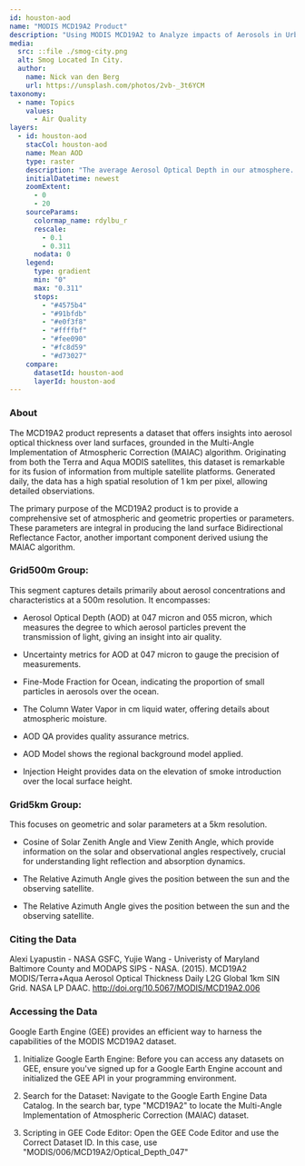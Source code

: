 ```yaml
---
id: houston-aod
name: "MODIS MCD19A2 Product"
description: "Using MODIS MCD19A2 to Analyze impacts of Aerosols in Urban Areas"
media:
  src: ::file ./smog-city.png
  alt: Smog Located In City.
  author:
    name: Nick van den Berg
    url: https://unsplash.com/photos/2vb-_3t6YCM
taxonomy:
  - name: Topics
    values:
      - Air Quality
layers:
  - id: houston-aod
    stacCol: houston-aod
    name: Mean AOD
    type: raster
    description: "The average Aerosol Optical Depth in our atmosphere. Note that these are unitless values."
    initialDatetime: newest
    zoomExtent:
      - 0
      - 20
    sourceParams:
      colormap_name: rdylbu_r
      rescale:
        - 0.1
        - 0.311
      nodata: 0
    legend:
      type: gradient
      min: "0"
      max: "0.311"
      stops:
        - "#4575b4"
        - "#91bfdb"
        - "#e0f3f8"
        - "#ffffbf"
        - "#fee090"
        - "#fc8d59"
        - "#d73027"
    compare:
      datasetId: houston-aod
      layerId: houston-aod
---
```


<Block>
  <Prose>

  ### About 

  The MCD19A2 product represents a dataset that offers insights into aerosol optical thickness over land surfaces, grounded in the Multi-Angle Implementation of Atmospheric Correction (MAIAC) algorithm. Originating from both the Terra and Aqua MODIS satellites, this dataset is remarkable for its fusion of information from multiple satellite platforms. Generated daily, the data has a high spatial resolution of 1 km per pixel, allowing detailed observiations.

  The primary purpose of the MCD19A2 product is to provide a comprehensive set of atmospheric and geometric properties or parameters. These parameters are integral in producing the land surface Bidirectional Reflectance Factor, another important component derived usiung the MAIAC algorithm.

  ### Grid500m Group:

  This segment captures details primarily about aerosol concentrations and characteristics at a 500m resolution. It encompasses:
  * Aerosol Optical Depth (AOD) at 047 micron and 055 micron, which measures the degree to which aerosol particles prevent the transmission of light, giving an insight into air quality.

  * Uncertainty metrics for AOD at 047 micron to gauge the precision of measurements.

  * Fine-Mode Fraction for Ocean, indicating the proportion of small particles in aerosols over the ocean.

  * The Column Water Vapor in cm liquid water, offering details about atmospheric moisture.

  * AOD QA provides quality assurance metrics.

  * AOD Model shows the regional background model applied.

  * Injection Height provides data on the elevation of smoke introduction over the local surface height.

  ### Grid5km Group:

  This focuses on geometric and solar parameters at a 5km resolution.

  * Cosine of Solar Zenith Angle and View Zenith Angle, which provide information on the solar and observational angles respectively, crucial for understanding light reflection and absorption dynamics.

  * The Relative Azimuth Angle gives the position between the sun and the observing satellite.

  * The Relative Azimuth Angle gives the position between the sun and the observing satellite.

  ### Citing the Data

  Alexi Lyapustin - NASA GSFC, Yujie Wang - Univeristy of Maryland Baltimore County and MODAPS SIPS - NASA. (2015). MCD19A2 MODIS/Terra+Aqua Aerosol Optical Thickness Daily L2G Global 1km SIN Grid. NASA LP DAAC. http://doi.org/10.5067/MODIS/MCD19A2.006

  ### Accessing the Data

  Google Earth Engine (GEE) provides an efficient way to harness the capabilities of the MODIS MCD19A2 dataset.

  1. Initialize Google Earth Engine: Before you can access any datasets on GEE, ensure you've signed up for a Google Earth Engine account and initialized the GEE API in your programming environment.

  2. Search for the Dataset: Navigate to the Google Earth Engine Data Catalog. In the search bar, type "MCD19A2" to locate the Multi-Angle Implementation of Atmospheric Correction (MAIAC) dataset.

  4. Scripting in GEE Code Editor: Open the GEE Code Editor and use the Correct Dataset ID. In this case, use "MODIS/006/MCD19A2/Optical_Depth_047"

  </Prose>
</Block>


